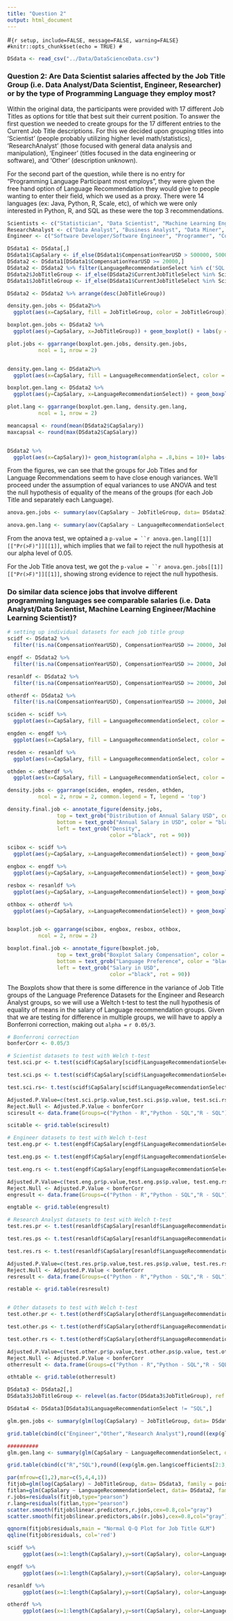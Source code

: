 ```yaml
---
title: "Question 2"
output: html_document
---
```



#```{r setup, include=FALSE, message=FALSE, warning=FALSE}
#knitr::opts_chunk$set(echo = TRUE)
#```

```r
DSdata <- read_csv("../Data/DataScienceData.csv")
```

### **Question 2: Are Data Scientist salaries affected by the Job Title Group (i.e. Data Analyst/Data Scientist, Engineer, Researcher) or by the type of Programming Language they employ most?**

Within the original data, the participants were provided with 17 different Job Titles as options for title that best suit their current position. To answer the first question we needed to create groups for the 17 different entries to the Current Job Title descriptions. For this we decided upon grouping titles into 'Scientist' (people probably utilizing higher level math/statistics), 'ResearchAnalyst' (those focused with general data analysis and manipulation), 'Engineer' (titles focused in the data engineering or software), and 'Other' (description unknown).

For the second part of the question, while there is no entry for "Programming Language Participant most employs", they were given the free hand option of Language Recommendation they would give to people wanting to enter their field, which we used as a proxy. There were 14 languages (ex: Java, Python, R, Scale, etc), of which we were only interested in Python, R, and SQL as these were the top 3 recommendations. 

```r

Scientists <- c("Statistician", "Data Scientist", "Machine Learning Engineer", "Predictive Modeler", "Scientist/Researcher")
ResearchAnalyst <- c("Data Analyst", "Business Analyst", "Data Miner", "Researcher")
Engineer <- c("Software Developer/Software Engineer", "Programmer", "Computer Scientist", "Operations Research Practitioner", "Engineer", "DBA/Database Engineer")
```

```r
DSdata1 <- DSdata[,] 
DSdata1$CapSalary <- if_else(DSdata1$CompensationYearUSD > 500000, 500000, DSdata1$CompensationYearUSD)
DSdata2 <- DSdata1[DSdata1$CompensationYearUSD >= 20000,]
DSdata2 <- DSdata2 %>% filter(LanguageRecommendationSelect %in% c('SQL', 'Python', 'R'))
DSdata2$JobTitleGroup <- if_else(DSdata2$CurrentJobTitleSelect %in% Scientists, "Scientist", if_else(DSdata2$CurrentJobTitleSelect %in% ResearchAnalyst,'ResearchAnalyst',if_else(DSdata2$CurrentJobTitleSelect %in% Engineer, 'Engineer', 'Other'))) 
DSdata1$JobTitleGroup <- if_else(DSdata1$CurrentJobTitleSelect %in% Scientists, "Scientist", if_else(DSdata1$CurrentJobTitleSelect %in% ResearchAnalyst,'ResearchAnalyst',if_else(DSdata1$CurrentJobTitleSelect %in% Engineer, 'Engineer', 'Other'))) 

DSdata2 <- DSdata2 %>% arrange(desc(JobTitleGroup))
```


```r

density.gen.jobs <- DSdata2%>%
  ggplot(aes(x=CapSalary, fill = JobTitleGroup, color = JobTitleGroup))+ geom_density(alpha = .3)+ labs(x ='Annual Salary in USD') + scale_x_log10(labels = dollar) + theme(axis.title.y = element_blank())

boxplot.gen.jobs <- DSdata2 %>%
  ggplot(aes(y=CapSalary, x=JobTitleGroup)) + geom_boxplot() + labs(y = "Annual Salary in USD") + theme(axis.title.x=element_blank(),axis.title.y = element_text(size=8)) + scale_y_log10(labels = dollar)

plot.jobs <- ggarrange(boxplot.gen.jobs, density.gen.jobs,
          ncol = 1, nrow = 2)


density.gen.lang <- DSdata2%>%
  ggplot(aes(x=CapSalary, fill = LanguageRecommendationSelect, color = LanguageRecommendationSelect))+ geom_density(alpha = .3)+ labs(x ='Annual Salary in USD', color = "Language", fill = "Language") + scale_x_log10(labels=dollar) + theme(axis.title.y = element_blank()) 

boxplot.gen.lang <- DSdata2 %>%
  ggplot(aes(y=CapSalary, x=LanguageRecommendationSelect)) + geom_boxplot() + labs(y = "Annual Salary in USD") + theme(axis.title.x=element_blank(),axis.title.y =  element_text(size=8)) + scale_y_log10(labels = dollar) 

plot.lang <- ggarrange(boxplot.gen.lang, density.gen.lang,
          ncol = 1, nrow = 2)


```

```r

meancapsal <- round(mean(DSdata2$CapSalary))
maxcapsal <- round(max(DSdata2$CapSalary)) 


DSdata2 %>% 
  ggplot(aes(x=CapSalary))+ geom_histogram(alpha = .8,bins = 10)+ labs(x ='Annual Salary in USD') + scale_x_continuous(labels = dollar) + annotate("text", x = 300000, y = 530, label = c(paste('Mean: $',meancapsal)),size=4)
```

From the figures, we can see that the groups for Job Titles and for Language Recommendations seem to have close enough variances. We'll proceed under the assumption of equal variances to use ANOVA and test the null hypothesis of equality of the means of the groups (for each Job Title and separately each Language).

```r
anova.gen.jobs <- summary(aov(CapSalary ~ JobTitleGroup, data= DSdata2))

anova.gen.lang <- summary(aov(CapSalary ~ LanguageRecommendationSelect, data= DSdata2))
```

From the anova test, we optained a `p-value = ``r anova.gen.lang[[1]][["Pr(>F)"]][[1]]`, which implies that we fail to reject the null hypothesis at our alpha level of 0.05.

For the Job Title anova test, we got the `p-value = ``r anova.gen.jobs[[1]][["Pr(>F)"]][[1]]`, showing strong evidence to reject the null hypothesis.


### **Do similar data science jobs that involve different programming languages see comparable salaries (i.e. Data Analyst/Data Scientist, Machine Learning Engineer/Machine Learning Scientist)?**

```r
# setting up individual datasets for each job title group
scidf <- DSdata2 %>%
  filter(!is.na(CompensationYearUSD), CompensationYearUSD >= 20000, JobTitleGroup == 'Scientist', LanguageRecommendationSelect == c('SQL', 'Python', 'R'))

engdf <- DSdata2 %>%
  filter(!is.na(CompensationYearUSD), CompensationYearUSD >= 20000, JobTitleGroup == 'Engineer', LanguageRecommendationSelect == c('SQL', 'Python', 'R'))

resanldf <- DSdata2 %>%
  filter(!is.na(CompensationYearUSD), CompensationYearUSD >= 20000, JobTitleGroup == 'ResearchAnalyst' , LanguageRecommendationSelect == c('SQL', 'Python', 'R'))

otherdf <- DSdata2 %>%
  filter(!is.na(CompensationYearUSD), CompensationYearUSD >= 20000, JobTitleGroup == 'Other', LanguageRecommendationSelect == c('SQL', 'Python', 'R'))

```


```r

sciden <- scidf %>%
  ggplot(aes(x=CapSalary, fill = LanguageRecommendationSelect, color = LanguageRecommendationSelect))+ geom_density(alpha = .3) + scale_x_log10(labels=dollar) + ggtitle('Scientist Title') + theme(axis.title.x=element_blank(), axis.title.y = element_blank(), legend.position = "none")

engden <- engdf %>%
  ggplot(aes(x=CapSalary, fill = LanguageRecommendationSelect, color = LanguageRecommendationSelect))+ geom_density(alpha = .3) + scale_x_log10(labels=dollar) + ggtitle('Engineer Title') + theme(axis.title.x=element_blank(), axis.title.y = element_blank(), legend.position = "none")

resden <- resanldf %>%
  ggplot(aes(x=CapSalary, fill = LanguageRecommendationSelect, color = LanguageRecommendationSelect))+ geom_density(alpha = .3) + scale_x_log10(labels=dollar) + ggtitle('Research Analyst Title') + theme(axis.title.x=element_blank(), axis.title.y = element_blank(), legend.position = "none")

othden <- otherdf %>%
  ggplot(aes(x=CapSalary, fill = LanguageRecommendationSelect, color = LanguageRecommendationSelect))+ geom_density(alpha = .3) + scale_x_log10(labels=dollar) + ggtitle('Other Title') + theme(axis.title.x=element_blank(), axis.title.y = element_blank(), legend.position = "none")

density.jobs <- ggarrange(sciden, engden, resden, othden,
          ncol = 2, nrow = 2, common.legend = T, legend = 'top') 

density.final.job <- annotate_figure(density.jobs, 
                top = text_grob("Distribution of Annual Salary USD", color = "black", face = "bold", size = 14),
                bottom = text_grob("Annual Salary in USD", color = "black"),
                left = text_grob("Density", 
                                 color ="black", rot = 90))

```


```r

scibox <- scidf %>%
  ggplot(aes(y=CapSalary, x=LanguageRecommendationSelect)) + geom_boxplot()+ theme(axis.title.x=element_blank(), axis.title.y = element_blank()) + scale_y_log10(labels=dollar) + ggtitle('Scientist')

engbox <- engdf %>%
  ggplot(aes(y=CapSalary, x=LanguageRecommendationSelect)) + geom_boxplot()+ theme(axis.title.x=element_blank(), axis.title.y = element_blank()) + scale_y_log10(labels=dollar) + ggtitle('Engineer')

resbox <- resanldf %>%
  ggplot(aes(y=CapSalary, x=LanguageRecommendationSelect)) + geom_boxplot()+ theme(axis.title.x=element_blank(), axis.title.y = element_blank()) + scale_y_log10(labels=dollar) + ggtitle('Research Analyst')

othbox <- otherdf %>%
  ggplot(aes(y=CapSalary, x=LanguageRecommendationSelect)) + geom_boxplot()+ theme(axis.title.x=element_blank(), axis.title.y = element_blank()) + scale_y_log10(labels=dollar) + ggtitle('Other')


boxplot.job <- ggarrange(scibox, engbox, resbox, othbox,
          ncol = 2, nrow = 2) 

boxplot.final.job <- annotate_figure(boxplot.job, 
                top = text_grob("Boxplot Salary Compensation", color = "black", face = "bold", size = 14),
                bottom = text_grob("Language Preference", color = "black"),
                left = text_grob("Salary in USD", 
                                 color ="black", rot = 90))

```


The Boxplots show that there is some difference in the variance of Job Title groups of the Language Preference Datasets for the Engineer and Research Analyst groups, so we will use a Weltch t-test to test the null hypothesis of equality of means in the salary of Language recommendation groups. Given that we are testing for difference in multiple groups, we will have to apply a Bonferroni correction, making out `alpha =` `r 0.05/3`.

```r

# Bonferroni correction
bonferCorr <- 0.05/3

# Scientist datasets to test with Welch t-test
test.sci.pr <- t.test(scidf$CapSalary[scidf$LanguageRecommendationSelect=='Python'],scidf$CapSalary[scidf$LanguageRecommendationSelect=='R'],conf.level = 1 - bonferCorr)

test.sci.ps <- t.test(scidf$CapSalary[scidf$LanguageRecommendationSelect=='Python'],scidf$CapSalary[scidf$LanguageRecommendationSelect=='SQL'],conf.level = 1 - bonferCorr)

test.sci.rs<- t.test(scidf$CapSalary[scidf$LanguageRecommendationSelect=='SQL'],scidf$CapSalary[scidf$LanguageRecommendationSelect=='R'],conf.level = 1 - bonferCorr)

Adjusted.P.Value=c(test.sci.pr$p.value,test.sci.ps$p.value, test.sci.rs$p.value)
Reject.Null <- Adjusted.P.Value < bonferCorr
sciresult <- data.frame(Groups=c("Python - R","Python - SQL","R - SQL"),Adjusted.P.Value, Reject.Null)

scitable <- grid.table(sciresult)

# Engineer datasets to test with Welch t-test
test.eng.pr <- t.test(engdf$CapSalary[engdf$LanguageRecommendationSelect=='Python'],engdf$CapSalary[engdf$LanguageRecommendationSelect=='R'],conf.level = 1 - bonferCorr)

test.eng.ps <- t.test(engdf$CapSalary[engdf$LanguageRecommendationSelect=='Python'],engdf$CapSalary[engdf$LanguageRecommendationSelect=='SQL'],conf.level = 1 - bonferCorr)

test.eng.rs <- t.test(engdf$CapSalary[engdf$LanguageRecommendationSelect=='SQL'],engdf$CapSalary[engdf$LanguageRecommendationSelect=='R'],conf.level = 1 - bonferCorr)

Adjusted.P.Value=c(test.eng.pr$p.value,test.eng.ps$p.value, test.eng.rs$p.value)
Reject.Null <- Adjusted.P.Value < bonferCorr
engresult <- data.frame(Groups=c("Python - R","Python - SQL","R - SQL"),Adjusted.P.Value, Reject.Null)

engtable <- grid.table(engresult)

# Research Analyst datasets to test with Welch t-test
test.res.pr <- t.test(resanldf$CapSalary[resanldf$LanguageRecommendationSelect=='Python'],resanldf$CapSalary[resanldf$LanguageRecommendationSelect=='R'],conf.level = 1 - bonferCorr)

test.res.ps <- t.test(resanldf$CapSalary[resanldf$LanguageRecommendationSelect=='Python'],resanldf$CapSalary[resanldf$LanguageRecommendationSelect=='SQL'],conf.level = 1 - bonferCorr)

test.res.rs <- t.test(resanldf$CapSalary[resanldf$LanguageRecommendationSelect=='SQL'],resanldf$CapSalary[resanldf$LanguageRecommendationSelect=='R'],conf.level = 1 - bonferCorr)

Adjusted.P.Value=c(test.res.pr$p.value,test.res.ps$p.value, test.res.rs$p.value)
Reject.Null <- Adjusted.P.Value < bonferCorr
resresult <- data.frame(Groups=c("Python - R","Python - SQL","R - SQL"),Adjusted.P.Value, Reject.Null)

restable <- grid.table(resresult)


# Other datasets to test with Welch t-test
test.other.pr <- t.test(otherdf$CapSalary[otherdf$LanguageRecommendationSelect=='Python'],otherdf$CapSalary[otherdf$LanguageRecommendationSelect=='R'],conf.level = 1 - bonferCorr)

test.other.ps <- t.test(otherdf$CapSalary[otherdf$LanguageRecommendationSelect=='Python'],otherdf$CapSalary[otherdf$LanguageRecommendationSelect=='SQL'],conf.level = 1 - bonferCorr)

test.other.rs <- t.test(otherdf$CapSalary[otherdf$LanguageRecommendationSelect=='SQL'],otherdf$CapSalary[otherdf$LanguageRecommendationSelect=='R'],conf.level = 1 - bonferCorr)

Adjusted.P.Value=c(test.other.pr$p.value,test.other.ps$p.value, test.other.rs$p.value)
Reject.Null <- Adjusted.P.Value < bonferCorr
otherresult <- data.frame(Groups=c("Python - R","Python - SQL","R - SQL"),Adjusted.P.Value, Reject.Null)

othtable <- grid.table(otherresult)

```

```r
DSdata3 <- DSdata2[,]
DSdata3$JobTitleGroup <- relevel(as.factor(DSdata3$JobTitleGroup), ref = 'Scientist')

DSdata4 <- DSdata3[DSdata3$LanguageRecommendationSelect != "SQL",]

glm.gen.jobs <- summary(glm(log(CapSalary) ~ JobTitleGroup, data= DSdata3, family = poisson))

grid.table(cbind(c("Engineer","Other","Research Analyst"),round((exp(glm.gen.jobs$coefficients[2:4,1])-1)*100,digits = 1)))

##########
glm.gen.lang <- summary(glm(CapSalary ~ LanguageRecommendationSelect, data= DSdata2, family = poisson))

grid.table(cbind(c("R","SQL"),round((exp(glm.gen.lang$coefficients[2:3,1])-1)*100,digits = 1)))
```

```r

par(mfrow=c(1,2),mar=c(5,4,4,1))
fitjob=glm(log(CapSalary) ~ JobTitleGroup, data= DSdata3, family = poisson)
fitlan=glm(CapSalary ~ LanguageRecommendationSelect, data= DSdata2, family = poisson)
r.jobs=residuals(fitjob,type="pearson")
r.lang=residuals(fitlan,type="pearson")
scatter.smooth(fitjob$linear.predictors,r.jobs,cex=0.8,col="gray")
scatter.smooth(fitjob$linear.predictors,abs(r.jobs),cex=0.8,col="gray")

qqnorm(fitjob$residuals,main = "Normal Q-Q Plot for Job Title GLM")
qqline(fitjob$residuals, col='red')


```


```r

scidf %>%
     ggplot(aes(x=1:length(CapSalary),y=sort(CapSalary), color=LanguageRecommendationSelect)) + geom_point(position=position_jitter(h=0.1, w=0.1),alpha = 0.5)

engdf %>%
     ggplot(aes(x=1:length(CapSalary),y=sort(CapSalary), color=LanguageRecommendationSelect)) + geom_point(position=position_jitter(h=0.1, w=0.1),alpha = 0.5)

resanldf %>%
     ggplot(aes(x=1:length(CapSalary),y=sort(CapSalary), color=LanguageRecommendationSelect)) + geom_point(position=position_jitter(h=0.1, w=0.1),alpha = 0.5)

otherdf %>%
     ggplot(aes(x=1:length(CapSalary),y=sort(CapSalary), color=LanguageRecommendationSelect)) + geom_point(position=position_jitter(h=0.1, w=0.1),alpha = 0.5)
```


